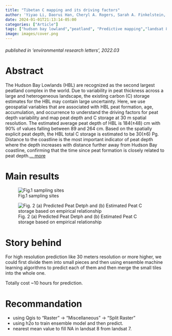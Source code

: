```yaml
---
title: "Tibetan C mapping and its driving factors"
author: 'Yiyao Li, Daorui Han, Cheryl A. Rogers, Sarah A. Finkelstein, Oleksandra Hararuk, James M. Waddington, Carlos Barreto, James W. McLaughlin, James Snider, Alemu Gonsamo'
date: 2024-01-01T21:13:14-05:00
categories: ["Article"]
tags: ["hudson bay lowland","peatland", "Predictive mapping","landsat 8"]
image: images/cover.png 
---
```

###### published in *'environmental research letters'*, 2022.03

# Abstract 

The Hudson Bay Lowlands (HBL) are recognized as the second largest peatland complex in the world. Due to variability in peat thickness across a large and heterogeneous landscape, the existing carbon (C) storage estimates for the HBL may contain large uncertainty. Here, we use geospatial variables that are associated with HBL peat formation, age, accumulation, and occurrence to understand the driving factors for peat depth variability and map peat depth and C storage at 30 m spatial resolution. The estimated average peat depth of HBL is 184(±48) cm with 90% of values falling between 89 and 264 cm. Based on the spatially explicit peat depth, the HBL total C storage is estimated to be 30(±6) Pg. Distance to the coastline is the most important indicator of peat depth where the depth increases with distance further away from Hudson Bay coastline, confirming that the time since peat formation is closely related to peat depth.[... more](https://agupubs.onlinelibrary.wiley.com/doi/full/10.1029/2024GL110679)

# Main results    
![Fig.1 sampling sites](images/figure1.png "sampline sites")


![Fig. 2 (a) Predicted Peat Detph and (b) Estimated Peat C storage based on empirical relationship ](images/figure2.png "Peat Depth Mapping")

# Story behind

For high resolution prediction like 30 meters resolution or more higher, we could first divide them into small pieces and then using ensemble machine learning algorithms to predict each of them and then merge the small tiles into the whole one.

Totally cost ~10 hours for prediction. 

# Recommandation 

  - using Qgis to  "Raster" → "Miscellaneous" → "Split Raster"
  - using h2o to train ensemble model and then predict. 
  - nearest mean value to fill NA in landsat 8 from landsat 7. 
  




